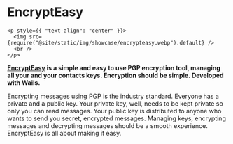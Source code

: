 # EncryptEasy

```mdx-code-block
<p style={{ "text-align": "center" }}>
  <img src={require("@site/static/img/showcase/encrypteasy.webp").default} />
  <br />
</p>
```

**[EncryptEasy](https://www.encrypteasy.app) is a simple and easy to use PGP
encryption tool, managing all your and your contacts keys. Encryption should be
simple. Developed with Wails.**

Encrypting messages using PGP is the industry standard. Everyone has a private
and a public key. Your private key, well, needs to be kept private so only you
can read messages. Your public key is distributed to anyone who wants to send
you secret, encrypted messages. Managing keys, encrypting messages and
decrypting messages should be a smooth experience. EncryptEasy is all about
making it easy.
